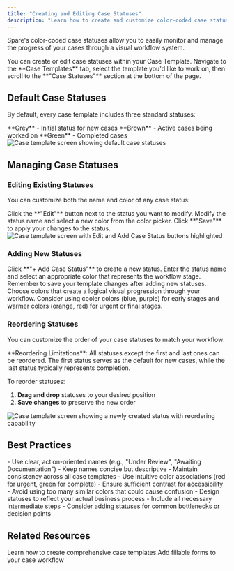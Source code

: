 ```yaml
---
title: "Creating and Editing Case Statuses"
description: "Learn how to create and customize color-coded case statuses to effectively monitor and manage the progress of your cases."
---
```


Spare's color-coded case statuses allow you to easily monitor and manage the progress of your cases through a visual workflow system.

<Info>
You can create or edit case statuses within your Case Template. Navigate to the **Case Templates** tab, select the template you'd like to work on, then scroll to the **"Case Statuses"** section at the bottom of the page.
</Info>

## Default Case Statuses

By default, every case template includes three standard statuses:

<CardGroup cols={3}>
  <Card title="To Do" icon="circle" iconType="regular">
    **Grey** - Initial status for new cases
  </Card>
  <Card title="In Progress" icon="clock" iconType="regular">
    **Brown** - Active cases being worked on
  </Card>
  <Card title="Done" icon="check-circle" iconType="solid">
    **Green** - Completed cases
  </Card>
</CardGroup>

<img src="/images/spare-eligibility/managing-case-templates/default-case-statuses.png" alt="Case template screen showing default case statuses" />

## Managing Case Statuses

### Editing Existing Statuses

You can customize both the name and color of any case status:

<Steps>
  <Step title="Access Status Settings">
    Click the **"Edit"** button next to the status you want to modify.
  </Step>
  
  <Step title="Update Properties">
    Modify the status name and select a new color from the color picker.
  </Step>
  
  <Step title="Save Changes">
    Click **"Save"** to apply your changes to the status.
  </Step>
</Steps>

<img src="/images/spare-eligibility/managing-case-templates/edit-add-status-buttons.png" alt="Case template screen with Edit and Add Case Status buttons highlighted" />

### Adding New Statuses

<Steps>
  <Step title="Add Status">
    Click **"+ Add Case Status"** to create a new status.
  </Step>
  
  <Step title="Configure Status">
    Enter the status name and select an appropriate color that represents the workflow stage.
  </Step>
  
  <Step title="Save Template">
    Remember to save your template changes after adding new statuses.
  </Step>
</Steps>

<Tip>
Choose colors that create a logical visual progression through your workflow. Consider using cooler colors (blue, purple) for early stages and warmer colors (orange, red) for urgent or final stages.
</Tip>

### Reordering Statuses

You can customize the order of your case statuses to match your workflow:

<Note>
**Reordering Limitations**: All statuses except the first and last ones can be reordered. The first status serves as the default for new cases, while the last status typically represents completion.
</Note>

To reorder statuses:
1. **Drag and drop** statuses to your desired position
2. **Save changes** to preserve the new order

<img src="/images/spare-eligibility/managing-case-templates/status-reordering-capability.png" alt="Case template screen showing a newly created status with reordering capability" />

## Best Practices

<Accordion title="Status Design Guidelines">
  <AccordionItem title="Naming Conventions">
    - Use clear, action-oriented names (e.g., "Under Review", "Awaiting Documentation")
    - Keep names concise but descriptive
    - Maintain consistency across all case templates
  </AccordionItem>
  
  <AccordionItem title="Color Strategy">
    - Use intuitive color associations (red for urgent, green for complete)
    - Ensure sufficient contrast for accessibility
    - Avoid using too many similar colors that could cause confusion
  </AccordionItem>
  
  <AccordionItem title="Workflow Design">
    - Design statuses to reflect your actual business process
    - Include all necessary intermediate steps
    - Consider adding statuses for common bottlenecks or decision points
  </AccordionItem>
</Accordion>

## Related Resources

<CardGroup cols={2}>
  <Card title="Building Case Templates" icon="hammer" href="/help-center/spare-eligibility/spare-eligibility-managing-case-templates/building-a-new-case-template">
    Learn how to create comprehensive case templates
  </Card>
  <Card title="Case Forms" icon="file-lines" href="/help-center/spare-eligibility/spare-eligibility-managing-case-templates/creating-and-editing-case-forms">
    Add fillable forms to your case workflow
  </Card>
</CardGroup>

